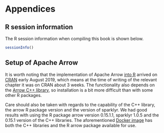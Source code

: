 # Appendices

## R session information

The R session information when compiling this book is shown below.

```r
sessionInfo()
```

## Setup of Apache Arrow

It is worth noting that the implementation of Apache Arrow [into R](https://github.com/apache/arrow/tree/master/r) arrived on [CRAN](https://cran.r-project.org/package=arrow) early August 2019, which means at the time of writing of the relevant chapter it was on CRAN about 3 weeks. The functionality also depends on the [Arrow C++ library](https://arrow.apache.org/install/), so installation is a bit more difficult than with some other R packages. 

Care should also be taken with regards to the capability of the C++ library, the arrow R package version and the version of sparklyr. We had good results with using the R package arrow version 0.15.1.1, sparklyr 1.0.5 and the 0.15.1 version of the C++ libraries. The aforementioned [Docker image](https://hub.docker.com/repository/docker/jozefhajnala/sparkfromr) has both the C++ libraries and the R arrow package available for use.
